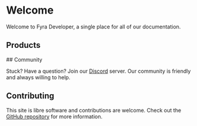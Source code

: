 
# Welcome

Welcome to Fyra Developer, a single place for all of our documentation.

## Products

<Cards>
  <Card title="Helium" href="/helium/hig" />
  <Card title="Terra" href="/terra/autoupdate" />
</Cards>
## Community

Stuck? Have a question? Join our [Discord](https://discord.gg/BHNfGewTXX) server. Our community is friendly and always willing to help.

## Contributing

This site is libre software and contributions are welcome. Check out the [GitHub repository](https://github.com/FyraLabs/devdocs-next) for more information.
